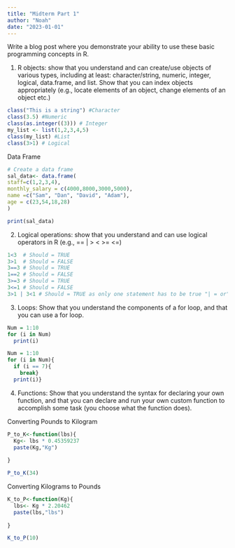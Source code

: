 ```yaml
---
title: "Midterm Part 1"
author: "Noah"
date: "2023-01-01"
---
```

Write a blog post where you demonstrate your ability to use these basic programming concepts in R.

1. R objects: show that you understand and can create/use objects of various types, including at least: character/string, numeric, integer, logical, data.frame, and list. Show that you can index objects appropriately (e.g., locate elements of an object, change elements of an object etc.)

```r
class("This is a string") #Character
class(3.5) #Numeric
class(as.integer((3))) # Integer
my_list <- list(1,2,3,4,5) 
class(my_list) #List
class(3>1) # Logical
```
Data Frame
```r
# Create a data frame
sal_data<- data.frame( 
staff=c(1,2,3,4),
monthly_salary = c(4000,8000,3000,5000),
name =c("Sam", "Dan", "David", "Adam"),
age = c(23,54,18,28)
)

print(sal_data)
```


2. Logical operations: show that you understand and can use logical operators in R (e.g., == | > < >= <=)
```r
1<3  # Should = TRUE
3>1  # Should = FALSE
3==3 # Should = TRUE
1==2 # Should = FALSE
3>=3 # Should = TRUE
3<=1 # Should = FALSE
3>1 | 3<1 # Should = TRUE as only one statement has to be true "| = or"
```


3. Loops: Show that you understand the components of a for loop, and that you can use a for loop.

```r
Num = 1:10
for (i in Num)
  print(i)
```
```r
Num = 1:10
for (i in Num){
  if (i == 7){
    break}
  print(i)}
```

4. Functions: Show that you understand the syntax for declaring your own function, and that you can declare and run your own custom function to accomplish some task (you choose what the function does).

Converting Pounds to Kilogram
```r
P_to_K<-function(lbs){
  Kg<- lbs * 0.45359237 
  paste(Kg,"Kg")
  
}

P_to_K(34)
```
Converting Kilograms to Pounds
```r
K_to_P<-function(Kg){
  lbs<- Kg * 2.20462
  paste(lbs,"lbs")
  
}

K_to_P(10)
```

